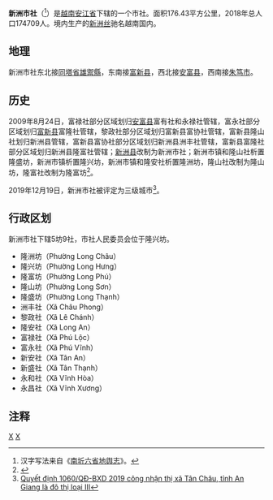 {{Infobox Settlement
|name                   = 新洲市社
|settlement_type        = 市社
|official_name          = 
|other_name             = 
|native_name            = {{lang|vi|Thị xã Tân Châu}}
|nickname               = 
|motto                  = 
|image_skyline          = Sông Tiền.jpg
|imagesize              = 
|image_caption          = 
|image_flag             = 
|flag_size              = 
|image_seal             = 
|seal_size              = 
|image_shield           = 
|shield_size            = 
|image_blank_emblem     = 
|blank_emblem_size      = 
|image_map              = {{Infobox mapframe|frame-width=250|zoom=10}}
|mapsize                = 
|map_caption            = 
|image_map1             = 
|mapsize1               = 
|map_caption1           = 
|pushpin_map            = Vietnam
|pushpin_label_position = bottom
|pushpin_map_caption    = 
|pushpin_map1           = 
|pushpin_label_position1= 
|pushpin_map_caption1   = 
|subdivision_type       = 国家
|subdivision_name       = {{flag|Vietnam}}
|subdivision_type1      = [[越南行政区划|省]]
|subdivision_name1      = [[安江省|安江省]]
|subdivision_type2      = 行政区划
|subdivision_name2      = 5坊9社
|subdivision_type3      = 
|subdivision_name3      = 
|seat_type              = 
|seat                   = 
|government_type        = 
|leader_title           = 
|leader_name            = 
|leader_title1          = 
|leader_name1           = 
|established_title      = 
|established_date       = 
|area_magnitude         = 
|unit_pref              = 
|area_footnotes         = 
|area_total_km2         = 176.43
|area_land_km2          = 
|area_water_km2         = 
|area_water_percent     = 
|area_urban_km2         = 
|area_metro_km2         = 
|population_as_of       = 2018年
|population_footnotes   = 
|population_note        = 
|population_total       = 174709
|population_density_km2 = auto
|population_metro             = 
|population_density_metro_km2 = 
|population_urban             = 
|population_density_urban_km2 = 
|timezone               = [[越南标准时间|越南标准时间]]
|utc_offset             = +7
|elevation_footnotes    = 
|elevation_m            = 
|coor_type              = 
|coordinates            = 
|postal_code_type       = 
|postal_code            = 
|area_code              = 
|website                = [http://tanchau.angiang.gov.vn/ 新洲市社电子信息门户网站]
|footnotes              = 
}}
'''新洲市社'''（{{vie|v='''Thị xã Tân Châu'''|hn=市社新洲}}<ref>汉字写法来自《[[南圻六省地舆志|南圻六省地舆志]]》。</ref>）是[[越南|越南]][[安江省|安江省]]下辖的一个市社。面积176.43平方公里，2018年总人口174709人。境内生产的[[新洲丝|新洲丝]]驰名越南国内。

==地理==
新洲市社东北接[[同塔省|同塔省]][[雄禦縣|雄禦縣]]，东南接[[富新县_(安江省)|富新县]]，西北接[[安富县|安富县]]，西南接[[朱笃市|朱笃市]]。

==历史==
2009年8月24日，富禄社部分区域划归[[安富县|安富县]]富有社和永禄社管辖，富永社部分区域划归[[富新县_(安江省)|富新县]]富隆社管辖，黎政社部分区域划归富新县富协社管辖，富新县隆山社划归新洲县管辖，富新县富协社部分区域划归新洲县洲丰社管辖，富新县富隆社部分区域划归新洲县隆富社管辖；[[新洲县_(越南)|新洲县]]改制为新洲市社；新洲市镇和隆山社析置隆盛坊，新洲市镇析置隆兴坊，新洲市镇和隆安社析置隆洲坊，隆山社改制为隆山坊，隆富社改制为隆富坊<ref>{{Cite web |url=https://thuvienphapluat.vn/van-ban/Bo-may-hanh-chinh/Nghi-quyet-40-NQ-CP-dieu-chinh-dia-gioi-hanh-chinh-xa-thuoc-huyen-Tan-Chau-An-Phu-Phu-Tan-lap-thi-xa-Tan-Chau-phuong-thuoc-thi-xa-Tan-Chau-An-Giang-93664.aspx |title=Nghị quyết số 40/NQ-CP về điều chỉnh địa giới hành chính xã thuộc huyện Tân Châu, huyện An Phú, huyện Phú Tân, thành lập thị xã Tân Châu, thành lập các phường thuộc thị xã Tân Châu, tỉnh An Giang do Chính phủ ban hành |access-date=2020-03-15 |archive-date=2021-02-08 |archive-url=https://web.archive.org/web/20210208002136/https://thuvienphapluat.vn/van-ban/Bo-may-hanh-chinh/Nghi-quyet-40-NQ-CP-dieu-chinh-dia-gioi-hanh-chinh-xa-thuoc-huyen-Tan-Chau-An-Phu-Phu-Tan-lap-thi-xa-Tan-Chau-phuong-thuoc-thi-xa-Tan-Chau-An-Giang-93664.aspx |dead-url=no }}</ref>。

2019年12月19日，新洲市社被评定为三级城市<ref>[https://luatvietnam.vn/hanh-chinh/quyet-dinh-1060-qd-bxd-2019-cong-nhan-thi-xa-tan-chau-la-do-thi-loai-iii-179463-d1.html Quyết định 1060/QĐ-BXD 2019 công nhận thị xã Tân Châu, tỉnh An Giang là đô thị loại III]</ref>。

==行政区划==
新洲市社下辖5坊9社，市社人民委员会位于隆兴坊。
*隆洲坊（Phường Long Châu）
*隆兴坊（Phường Long Hưng）
*隆富坊（Phường Long Phú）
*隆山坊（Phường Long Sơn）
*隆盛坊（Phường Long Thạnh）
*洲丰社（Xã Châu Phong）
*黎政社（Xã Lê Chánh）
*隆安社（Xã Long An）
*富禄社（Xã Phú Lộc）
*富永社（Xã Phú Vĩnh）
*新安社（Xã Tân An）
*新盛社（Xã Tân Thạnh）
*永和社（Xã Vĩnh Hòa）
*永昌社（Xã Vĩnh Xương）

==注释==
{{reflist}}

{{安江省行政区划}}
{{越南九龙江三角洲之县市镇区域划分}}
[[Category:安江省|X]]
[[Category:越南市社|X]]